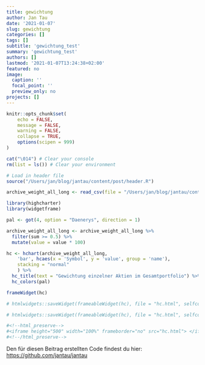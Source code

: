 ```yaml
---
title: gewichtung
author: Jan Tau
date: '2021-01-07'
slug: gewichtung
categories: []
tags: []
subtitle: 'gewichtung_test'
summary: 'gewichtung_test'
authors: []
lastmod: '2021-01-07T13:24:38+02:00'
featured: no
image:
  caption: ''
  focal_point: ''
  preview_only: no
projects: []
---
```


```r
knitr::opts_chunk$set(
	echo = FALSE,
	message = FALSE,
	warning = FALSE,
	collapse = TRUE,
	options(scipen = 999)
)

cat("\014") # Clear your console
rm(list = ls()) # Clear your environment

# Load in header file
source("/Users/jan/blog/jantau/content/post/header.R")
```


```r
archive_weight_all_long <- read_csv(file = "/Users/jan/blog/jantau/content/post/2021-02-27-portfolio-und-aktien-gewichtung/weight_all_long.csv")
```

```r
library(highcharter)
library(widgetframe)

pal <- got(4, option = "Daenerys", direction = 1)

archive_weight_all_long <- archive_weight_all_long %>% 
  filter(sum >= 0.5) %>%
  mutate(value = value * 100)

hc <- hchart(archive_weight_all_long,
    'bar', hcaes(x = 'Symbol', y = 'value', group = 'name'),
    stacking = "normal"
    ) %>%
  hc_title(text = "Gewichtung einzelner Aktien im Gesamtportfolio") %>%
  hc_colors(pal) 

frameWidget(hc)
```

```r
# htmlwidgets::saveWidget(frameableWidget(hc), file = "hc.html", selfcontained = TRUE)
```


```r
# htmlwidgets::saveWidget(frameableWidget(hc), file = "hc.html", selfcontained = TRUE)

#<!--html_preserve-->
#<iframe height="500" width="100%" frameborder="no" src="hc.html"> </iframe>
#<!--/html_preserve-->
```



Den für diesen Beitrag erstellten Code findest du hier: [https://github.com/jantau/jantau](https://github.com/jantau/jantau/tree/main/content/post){target="_blank"}
